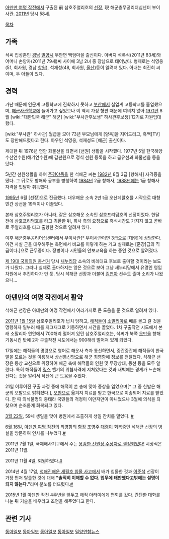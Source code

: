 [[아덴만 여명 작전]]에서 구출된 前 삼호주얼리호의 [[선장]], 現 해군충무공리더십센터 부이사관. [[2011년]] 당시 58세.

[[목차]]

== 가족 ==
석씨 집성촌인 [[경남]] [[밀양]]시 무안면 백암마을 출신이다. 아버지 석록식(2011년 83세)와 어머니 손양자(2011년 79세)씨 사이에 3남 2녀 중 장남으로 태어났다. 형제로는 석영웅(51, 회사원, 경남 [[창원]]), 석재성(48, 회사원, [[울산]])등이 알려져 있다. 아내는 최진희 씨이며, 두 아들이 있다. 

== 경력 ==
가난 때문에 인문계 고등학교에 진학하지 못하고 [[부산]]에서 실업계 고등학교를 졸업했으며, [[해군사관학교]]에 들어가고 싶었으나 이 역시 가정 형편 때문에 여의치 않아 [[1971년]] 8월 [wiki:"대한민국 해군" 해군] [wiki:"부사관후보생" 하사관후보생] 12기로 자원입대했다.

[wiki:"부사관" 하사관] 월급을 모아 73년 부모님에게 [양옥]을 지어드리고, 흑백[TV]도 장만해드렸다고 한다. 아우인 석영웅, 석재성도 [해군] 출신이다.

제대한 뒤 1976년 연안 화물선을 타면서 [선원] 생활을 시작했다. 1977년 5월 한국해양수산연수원(해기연수원)에 갑판원으로 정식 선원 등록을 하고 급유선과 화물선을 등을 탔다.

5년간 선원생활을 하여 [[주경야독]]을 한 석해균 씨는 [[1982년]] 8월 3급 [항해사] 자격증을 땄다. 그 뒤로도 항해와 공부를 병행하여 [[1984년]] 2급 항해사, [[1988년]]에는 1급 항해사 자격을 잇달아 취득했다.

[[1995년]] 6월 [선장]으로 진급했다. 대우해운 소속 2만 t급 오션페랄호를 시작으로 대형 민간 상선을 19척이나 이끌었다.

본래 삼호주얼리호가 아니라, 같은 삼호해운 소속인 삼호프리덤호의 선장이었다. 한달 전에 삼호프리덤호를 타고 귀환한 뒤, 회사 측의 요청으로 휴식시간도 가지지 않고 곧바로 주얼리호를 타고 출항한 것으로 알려져 있다.

이후 해군충무공리더십센터에서 부이사관[* 부이사관이면 3급으로 [대령]에 상당한다. 이건 사실 군을 대우해주는 측면에서 비교를 이렇게 하는 거고 실제로는 [준장]급의 직급이다.]으로 근무중이다. 장병이나 시민들의 안보교육을 하는 중인 것으로 알려졌다.

[[제 19대 국회의원 총선거]] 당시 [[새누리당]] 소속의 비례대표 후보로 출마할 것이라는 보도가 나왔다. 그러나 실제로 출마하지는 않은 것으로 보아 그냥 새누리당에서 유명인 영입 차원에서 추진하다가 만 듯. 당시 석해균 선장과 더불어 [[김연아]] 선수도 출마 소리가 나왔으니...

== 아덴만의 여명 작전에서 활약 ==
석해균 선장은 아데만의 여명 작전에서 여러가지로 큰 도움을 준 것으로 알려져 있다.

[[2011년]] [[1월 15일]] 삼호주얼리호가 납치 당하고, [[해적]]들이 [[소말리아]]로 배를 몰고 갈 것을 명령하자 일부러 배를 지그재그로 기동하면서 시간을 끌었다. 1차 구출작전 시도에서 본래 소말리아 연안에서 700해리 떨어져 있던 삼호주얼리호는, 석씨가 북쪽 [[오만]]을 향해 기동시킨 탓에 2차 구출작전 시도에서는 900해리 떨어져 있게 되었다.

17일에는 해적들의 명령으로 영어로 해운사 측과 통신하면서, 중간중간에 해적들이 한국말을 모르는 것을 이용해서 상선통신망으로 해군 최영함에 정보를 전달했다. 석해균 선장은 통상 교신으로 위장하여 해군 측에 해적들의 인원 및 무장상태, 동선 등을 모두 알렸다. 특히 해적들이 [[링스]] 헬기의 위협사격에 지쳐있다는 것과 새벽에는 경계가 느슨해진다는 것을 알려서 작전에 큰 도움을 주었다.

21일 이루어진 구출 과정 중에 해적이 쏜 총에 맞아 중상을 입었으며[* 그 중 한발은 해군의 오발으로 밝혀졌다.], [[오만]]으로 옮겨져 치료를 받고 한국으로 이송되어 치료를 받았다. 한 때 의식불명의 중태라 국민들의 걱정이 이만저만이 아니었으나 3월에 의식을 되찾으며 순조롭게 회복되고 있다.

[[3월 22일]], 59세 생일을 맞아 병원에서 조촐하게 생일 잔치를 열었다. [http://news.naver.com/main/hotissue/read.nhn?mid=hot&sid1=100&cid=635477&iid=314577&oid=001&aid=0004972185&ptype=011 #]

[[6월 16일]], [[아덴만 여명 작전]]의 최영함의 함장 조영주 [[대령]]이 회복중인 석해균 선장의 병실을 방문하여 인사를 나누었다.[http://news.naver.com/main/read.nhn?mode=LSD&mid=sec&sid1=100&oid=023&aid=0002277082 #]

2011년 7월 1일, 국제해사기구에서 주는 [http://kr.news.yahoo.com/service/news/shellview.htm?linkid=33&fid=662&articleid=20110702202017189f7 용감한 선원상 수상자로 결정되었다!] 시상식은 2011년 11월.

2011년 11월 4일, 퇴원하였다.[http://news.naver.com/main/ranking/read.nhn?mid=etc&sid1=111&rankingType=popular_day&oid=001&aid=0005355818&date=20111104&type=1&rankingSeq=6&rankingSectionId=100 #]

2014년 4월 17일, [[청해진해운 세월호 침몰 사고]]에서 배가 침몰한 것과 [[이준석]] 선장이 가장 먼저 탈출한 것에 대해 '''"솔직히 이해할 수 없다. 업무에 태만했다고밖에는 설명이 되지 않는다."'''라며 분노를 터뜨렸다.[http://www.edaily.co.kr/news/NewsRead.edy?SCD=JG31&newsid=03909766606057104&DCD=A00703&OutLnkChk=Y #]

2015년 1월 아덴만 작전 4주년을 앞두고 해적 아라이에게 면회를 갔다. 간단한 대화를 나눈 뒤 기술을 배우라고 조언을 해주었다고 한다. 

== 관련 기사 ==
[http://news.nate.com/view/20110125n01656?mid=n0208 동아일보]
[http://news.nate.com/view/20110126n02227 동아일보]
[http://news.nate.com/view/20110125n01731 동아일보]
[http://news.nate.com/view/20110125n01656 동아일보]
[http://news.nate.com/view/20110124n10604?mid=n0208 밀양연합뉴스]

